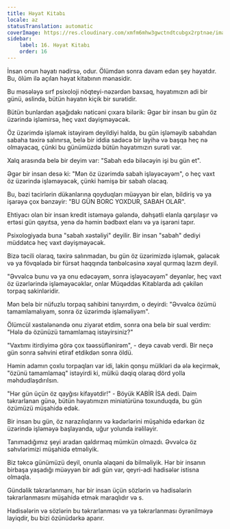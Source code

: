 ```yaml
---
title: Həyat Kitabı
locale: az
statusTranslation: automatic
coverImage: https://res.cloudinary.com/xmfm6mhw3gwctndtcubgx2rptnae/image/upload/v1740468922/small_cover_tratado_de_psicologia_revolucionaria_a4c0dca4e0.webp
sidebar:
    label: 16. Həyat Kitabı
    order: 16
---
```

İnsan onun həyatı nədirsə, odur. Ölümdən sonra davam edən şey həyatdır. Bu, ölüm ilə açılan həyat kitabının mənasidir.

Bu məsələyə sırf psixoloji nöqteyi-nəzərdən baxsaq, həyatımızın adi bir günü, əslində, bütün həyatın kiçik bir surətidir.

Bütün bunlardan aşağıdakı nəticəni çıxara bilərik: Əgər bir insan bu gün öz üzərində işləmirsə, heç vaxt dəyişməyəcək.

Öz üzərimdə işləmək istəyirəm deyildiyi halda, bu gün işləməyib sabahdan sabaha təxirə salınırsa, belə bir iddia sadəcə bir layihə və başqa heç nə olmayacaq, çünki bu günümüzdə bütün həyatımızın surəti var.

Xalq arasında belə bir deyim var: "Sabah edə biləcəyin işi bu gün et".

Əgər bir insan desə ki: "Mən öz üzərimdə sabah işləyəcəyəm", o heç vaxt öz üzərində işləməyəcək, çünki həmişə bir sabah olacaq.

Bu, bəzi tacirlərin dükanlarına qoyduqları müəyyən bir elan, bildiriş və ya işarəyə çox bənzəyir: "BU GÜN BORC YOXDUR, SABAH OLAR".

Ehtiyacı olan bir insan kredit istəməyə gələndə, dəhşətli elanla qarşılaşır və ertəsi gün qayıtsa, yenə də həmin bədbəxt elanı və ya işarəni tapır.

Psixologiyada buna "sabah xəstəliyi" deyilir. Bir insan "sabah" dediyi müddətcə heç vaxt dəyişməyəcək.

Bizə təcili olaraq, təxirə salınmadan, bu gün öz üzərimizdə işləmək, gələcək və ya fövqəladə bir fürsət haqqında tənbəlcəsinə xəyal qurmaq lazım deyil.

"Əvvəlcə bunu və ya onu edəcəyəm, sonra işləyəcəyəm" deyənlər, heç vaxt öz üzərlərində işləməyəcəklər, onlar Müqəddəs Kitablarda adı çəkilən torpaq sakinləridir.

Mən belə bir nüfuzlu torpaq sahibini tanıyırdım, o deyirdi: "Əvvəlcə özümü tamamlamalıyam, sonra öz üzərimdə işləməliyəm".

Ölümcül xəstələnəndə onu ziyarət etdim, sonra ona belə bir sual verdim: "Hələ də özünüzü tamamlamaq istəyirsiniz?"

"Vaxtımı itirdiyimə görə çox təəssüflənirəm", - deyə cavab verdi. Bir neçə gün sonra səhvini etiraf etdikdən sonra öldü.

Həmin adamın çoxlu torpaqları var idi, lakin qonşu mülkləri də ələ keçirmək, "özünü tamamlamaq" istəyirdi ki, mülkü dəqiq olaraq dörd yolla məhdudlaşdırılsın.

"Hər gün üçün öz qayğısı kifayətdir!" - Böyük KABİR İSA dedi. Daim təkrarlanan günə, bütün həyatımızın miniatürünə toxunduqda, bu gün özümüzü müşahidə edək.

Bir insan bu gün, öz narazılıqlarını və kədərlərini müşahidə edərkən öz üzərində işləməyə başlayanda, uğur yolunda irəliləyir.

Tanımadığımız şeyi aradan qaldırmaq mümkün olmazdı. Əvvəlcə öz səhvlərimizi müşahidə etməliyik.

Biz təkcə günümüzü deyil, onunla əlaqəni də bilməliyik. Hər bir insanın birbaşa yaşadığı müəyyən bir adi gün var, qeyri-adi hadisələr istisna olmaqla.

Gündəlik təkrarlanmanı, hər bir insan üçün sözlərin və hadisələrin təkrarlanmasını müşahidə etmək maraqlıdır və s.

Hadisələrin və sözlərin bu təkrarlanması və ya təkrarlanması öyrənilməyə layiqdir, bu bizi özünüdərkə aparır.

